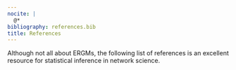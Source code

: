 ```yaml
---
nocite: |
  @*
bibliography: references.bib
title: References
---
```


Although not all about ERGMs, the following list of references is an excellent resource for statistical inference in network science.

::: {#refs}
:::


